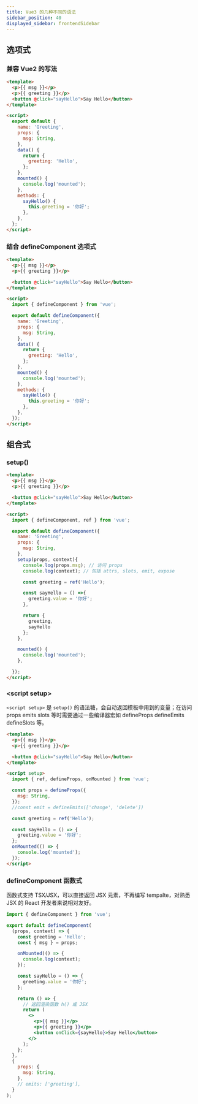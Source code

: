 ```yaml
---
title: Vue3 的几种不同的语法
sidebar_position: 40
displayed_sidebar: frontendSidebar
---
```


<Author cost={2} publish="2024-1-10 17:20" update="2024-1-10 17:33" />

## 选项式

### 兼容 Vue2 的写法

```html title="Greeting.vue"
<template>
  <p>{{ msg }}</p>
  <p>{{ greeting }}</p>
  <button @click="sayHello">Say Hello</button>
</template>

<script>
  export default {
    name: 'Greeting',
    props: {
      msg: String,
    },
    data() {
      return {
        greeting: 'Hello',
      };
    },
    mounted() {
      console.log('mounted');
    },
    methods: {
      sayHello() {
        this.greeting = '你好';
      },
    },
  };
</script>
```

### 结合 defineComponent 选项式

```html title="Greeting.vue"
<template>
  <p>{{ msg }}</p>
  <p>{{ greeting }}</p>

  <button @click="sayHello">Say Hello</button>
</template>

<script>
  import { defineComponent } from 'vue';

  export default defineComponent({
    name: 'Greeting',
    props: {
      msg: String,
    },
    data() {
      return {
        greeting: 'Hello',
      };
    },
    mounted() {
      console.log('mounted');
    },
    methods: {
      sayHello() {
        this.greeting = '你好';
      },
    },
  });
</script>
```

## 组合式

### setup()

```html
<template>
  <p>{{ msg }}</p>
  <p>{{ greeting }}</p>

  <button @click="sayHello">Say Hello</button>
</template>

<script>
  import { defineComponent, ref } from 'vue';

  export default defineComponent({
    name: 'Greeting',
    props: {
      msg: String,
    },
    setup(props, context){
      console.log(props.msg); // 访问 props
      console.log(context); // 包括 attrs, slots, emit, expose

      const greeting = ref('Hello');

      const sayHello = () =>{
        greeting.value = '你好';
      },

      return {
        greeting,
        sayHello
      };
    },

    mounted() {
      console.log('mounted');
    },

  });
</script>
```

### \<script setup\>

`<script setup>` 是 `setup()` 的语法糖，会自动返回模板中用到的变量；在访问 props emits slots 等时需要通过一些编译器宏如 defineProps defineEmits defineSlots 等。

```html title="Greeting.vue"
<template>
  <p>{{ msg }}</p>
  <p>{{ greeting }}</p>

  <button @click="sayHello">Say Hello</button>
</template>

<script setup>
  import { ref, defineProps, onMounted } from 'vue';

  const props = defineProps({
    msg: String,
  });
  //const emit = defineEmits(['change', 'delete'])

  const greeting = ref('Hello');

  const sayHello = () => {
    greeting.value = '你好';
  };
  onMounted(() => {
    console.log('mounted');
  });
</script>
```

### defineComponent 函数式

函数式支持 TSX/JSX，可以直接返回 JSX 元素，不再编写 tempalte，对熟悉 JSX 的 React 开发者来说相对友好。

```jsx
import { defineComponent } from 'vue';

export default defineComponent(
  (props, context) => {
    const greeting = 'Hello';
    const { msg } = props;

    onMounted(() => {
      console.log(context);
    });

    const sayHello = () => {
      greeting.value = '你好';
    };

    return () => {
      // 返回渲染函数 h() 或 JSX
      return (
        <>
          <p>{{ msg }}</p>
          <p>{{ greeting }}</p>
          <button onClick={sayHello}>Say Hello</button>
        </>
      );
    };
  },
  {
    props: {
      msg: String,
    },
    // emits: ['greeting'],
  }
);
```
